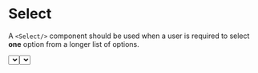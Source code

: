 
<Meta name='Select' component={Select}/>

# Select

A `<Select/>` component should be used when a user is required to select 
<strong>one</strong> option from a longer list of options.

<Canvas>
  <Story name='Default'>
    <Select
      id='select'
      fieldId='select'
      options={[
        { value: '1', label: 'January' },
        { value: '2', label: 'February' },
        { value: '3', label: 'March' },
        { value: '4', label: 'April' },
        { value: '5', label: 'May' },
        { value: '6', label: 'June' },
        { value: '7', label: 'July' },
        { value: '8', label: 'August' },
        { value: '9', label: 'September' },
        { value: '10', label: 'October' },
        { value: '11', label: 'November' },
        { value: '12', label: 'December' },
      ]}
    />
  </Story>
</Canvas>

## In a Group

Combining a Select component with a `<Group>` enables a `<Label>`, `<Hint>` and 
`error` message to be added.

<Canvas>
  <Story name='In a  Group'>
    <Group 
      id='select-group'
      label='Please select your Birth Month'
      hint='Your selection may be changed at any time.'
      error='Please select a month'
    >
      <Select 
        id='select'
        fieldId='select'
        options={[
          { value: '1', label: 'January' },
          { value: '2', label: 'February' },
          { value: '3', label: 'March' },
          { value: '4', label: 'April' },
          { value: '5', label: 'May' },
          { value: '6', label: 'June' },
          { value: '7', label: 'July' },
          { value: '8', label: 'August' },
          { value: '9', label: 'September' },
          { value: '10', label: 'October' },
          { value: '11', label: 'November' },
          { value: '12', label: 'December' },
        ]}
        error
      />
    </Group>
  </Story>
</Canvas>

### Props
<ArgsTable of={Select}/>

<BackToTop/>
